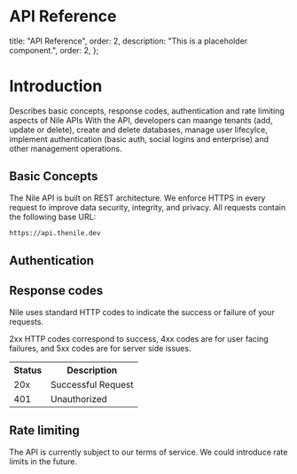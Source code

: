 # API Reference

  title: "API Reference",
  order: 2,
  description: "This is a placeholder component.",
  order: 2,
};

# Introduction
Describes basic concepts, response codes, authentication and rate limiting aspects of Nile APIs
With the API, developers can maange tenants (add, update or delete), create and delete databases, manage user lifecylce, implement authentication (basic auth, social logins and enterprise) and other management operations.

## Basic Concepts
The Nile API is built on REST architecture. We enforce HTTPS in every request to improve data security, integrity, and privacy.
All requests contain the following base URL:

```bash
https://api.thenile.dev
```
## Authentication

## Response codes

Nile uses standard HTTP codes to indicate the success or failure of your requests.

2xx HTTP codes correspond to success, 4xx codes are for user facing failures, and 5xx codes are for server side issues.
<table>
  <tr>
    <th>Status</th>
    <th>Description</th>
  </tr>
  <tr>
    <td>20x</td>
    <td>Successful Request</td>
  </tr>
  <tr>
    <td>401</td>
    <td>Unauthorized</td>
  </tr>
</table>

## Rate limiting
The API is currently subject to our terms of service. We could introduce rate limits in the future.